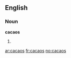 ==English==
===Noun===
'''cacaos'''
# {{plural of|[[cacao]]}}

[[ar:cacaos]]
[[fr:cacaos]]
[[no:cacaos]]